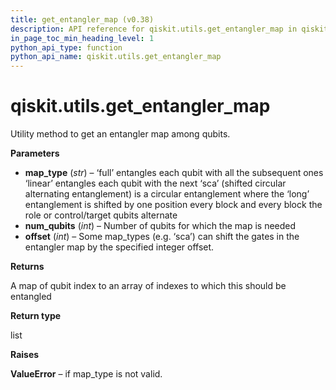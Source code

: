 ```yaml
---
title: get_entangler_map (v0.38)
description: API reference for qiskit.utils.get_entangler_map in qiskit v0.38
in_page_toc_min_heading_level: 1
python_api_type: function
python_api_name: qiskit.utils.get_entangler_map
---
```


<span id="qiskit-utils-get-entangler-map" />

# qiskit.utils.get\_entangler\_map

<Function id="qiskit.utils.get_entangler_map" isDedicatedPage={true} github="https://github.com/qiskit/qiskit/tree/stable/0.21/qiskit/utils/entangler_map.py" signature="get_entangler_map(map_type, num_qubits, offset=0)">
  Utility method to get an entangler map among qubits.

  **Parameters**

  *   **map\_type** (*str*) – ‘full’ entangles each qubit with all the subsequent ones ‘linear’ entangles each qubit with the next ‘sca’ (shifted circular alternating entanglement) is a circular entanglement where the ‘long’ entanglement is shifted by one position every block and every block the role or control/target qubits alternate
  *   **num\_qubits** (*int*) – Number of qubits for which the map is needed
  *   **offset** (*int*) – Some map\_types (e.g. ‘sca’) can shift the gates in the entangler map by the specified integer offset.

  **Returns**

  A map of qubit index to an array of indexes to which this should be entangled

  **Return type**

  list

  **Raises**

  **ValueError** – if map\_type is not valid.
</Function>

